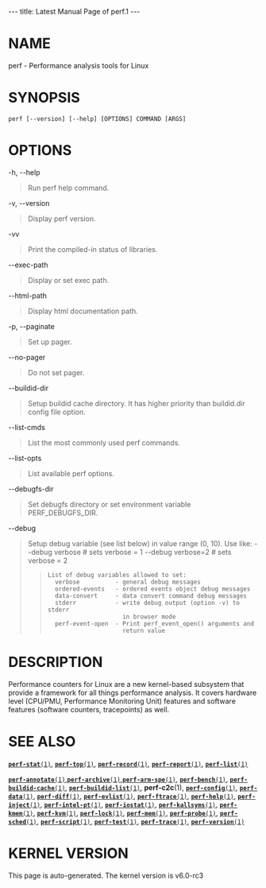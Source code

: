 ---
title: Latest Manual Page of perf.1
---


= NAME =

perf - Performance analysis tools for Linux

= SYNOPSIS =

<pre>perf [--version] [--help] [OPTIONS] COMMAND [ARGS]</pre>
= OPTIONS =

-h, --help

<blockquote>Run perf help command.
</blockquote>
-v, --version

<blockquote>Display perf version.
</blockquote>
-vv

<blockquote>Print the compiled-in status of libraries.
</blockquote>
--exec-path

<blockquote>Display or set exec path.
</blockquote>
--html-path

<blockquote>Display html documentation path.
</blockquote>
-p, --paginate

<blockquote>Set up pager.
</blockquote>
--no-pager

<blockquote>Do not set pager.
</blockquote>
--buildid-dir

<blockquote>Setup buildid cache directory. It has higher priority than buildid.dir config file option.
</blockquote>
--list-cmds

<blockquote>List the most commonly used perf commands.
</blockquote>
--list-opts

<blockquote>List available perf options.
</blockquote>
--debugfs-dir

<blockquote>Set debugfs directory or set environment variable PERF_DEBUGFS_DIR.
</blockquote>
--debug

<blockquote>Setup debug variable (see list below) in value range (0, 10). Use like: --debug verbose # sets verbose = 1 --debug verbose=2 # sets verbose = 2

<blockquote><pre>List of debug variables allowed to set:
  verbose          - general debug messages
  ordered-events   - ordered events object debug messages
  data-convert     - data convert command debug messages
  stderr           - write debug output (option -v) to stderr
                     in browser mode
  perf-event-open  - Print perf_event_open() arguments and
                     return value</pre></blockquote></blockquote>
= DESCRIPTION =

Performance counters for Linux are a new kernel-based subsystem that provide a framework for all things performance analysis. It covers hardware level (CPU/PMU, Performance Monitoring Unit) features and software features (software counters, tracepoints) as well.

= SEE ALSO =

[[Latest Manual Page of perf-stat.1|<tt>'''perf-stat'''(1)</tt>]], [[Latest Manual Page of perf-top.1|<tt>'''perf-top'''(1)</tt>]], [[Latest Manual Page of perf-record.1|<tt>'''perf-record'''(1)</tt>]], [[Latest Manual Page of perf-report.1|<tt>'''perf-report'''(1)</tt>]], [[Latest Manual Page of perf-list.1|<tt>'''perf-list'''(1)</tt>]]

[[Latest Manual Page of perf-annotate.1|<tt>'''perf-annotate'''(1)</tt>]],[[Latest Manual Page of perf-archive.1|<tt>'''perf-archive'''(1)</tt>]],[[Latest Manual Page of perf-arm-spe.1|<tt>'''perf-arm-spe'''(1)</tt>]], [[Latest Manual Page of perf-bench.1|<tt>'''perf-bench'''(1)</tt>]], [[Latest Manual Page of perf-buildid-cache.1|<tt>'''perf-buildid-cache'''(1)</tt>]], [[Latest Manual Page of perf-buildid-list.1|<tt>'''perf-buildid-list'''(1)</tt>]], '''perf-c2c'''(1), [[Latest Manual Page of perf-config.1|<tt>'''perf-config'''(1)</tt>]], [[Latest Manual Page of perf-data.1|<tt>'''perf-data'''(1)</tt>]], [[Latest Manual Page of perf-diff.1|<tt>'''perf-diff'''(1)</tt>]], [[Latest Manual Page of perf-evlist.1|<tt>'''perf-evlist'''(1)</tt>]], [[Latest Manual Page of perf-ftrace.1|<tt>'''perf-ftrace'''(1)</tt>]], [[Latest Manual Page of perf-help.1|<tt>'''perf-help'''(1)</tt>]], [[Latest Manual Page of perf-inject.1|<tt>'''perf-inject'''(1)</tt>]], [[Latest Manual Page of perf-intel-pt.1|<tt>'''perf-intel-pt'''(1)</tt>]], [[Latest Manual Page of perf-iostat.1|<tt>'''perf-iostat'''(1)</tt>]], [[Latest Manual Page of perf-kallsyms.1|<tt>'''perf-kallsyms'''(1)</tt>]], [[Latest Manual Page of perf-kmem.1|<tt>'''perf-kmem'''(1)</tt>]], [[Latest Manual Page of perf-kvm.1|<tt>'''perf-kvm'''(1)</tt>]], [[Latest Manual Page of perf-lock.1|<tt>'''perf-lock'''(1)</tt>]], [[Latest Manual Page of perf-mem.1|<tt>'''perf-mem'''(1)</tt>]], [[Latest Manual Page of perf-probe.1|<tt>'''perf-probe'''(1)</tt>]], [[Latest Manual Page of perf-sched.1|<tt>'''perf-sched'''(1)</tt>]], [[Latest Manual Page of perf-script.1|<tt>'''perf-script'''(1)</tt>]], [[Latest Manual Page of perf-test.1|<tt>'''perf-test'''(1)</tt>]], [[Latest Manual Page of perf-trace.1|<tt>'''perf-trace'''(1)</tt>]], [[Latest Manual Page of perf-version.1|<tt>'''perf-version'''(1)</tt>]]


= KERNEL VERSION =

This page is auto-generated.  The kernel version is v6.0-rc3